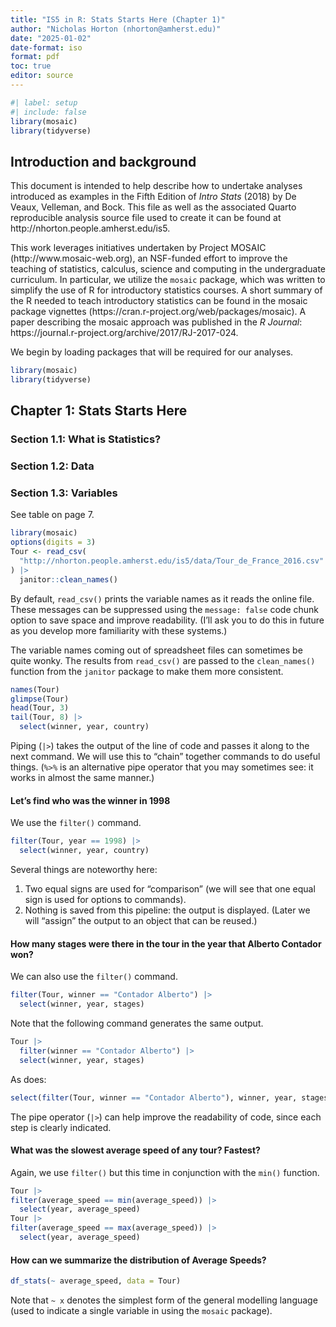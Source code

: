 ```yaml
---
title: "IS5 in R: Stats Starts Here (Chapter 1)"
author: "Nicholas Horton (nhorton@amherst.edu)"
date: "2025-01-02"
date-format: iso
format: pdf
toc: true
editor: source
---
```


```r
#| label: setup
#| include: false
library(mosaic)   
library(tidyverse)
```


## Introduction and background 

This document is intended to help describe how to undertake analyses introduced as examples in the Fifth Edition of *Intro Stats* (2018) by De Veaux, Velleman, and Bock.
This file as well as the associated Quarto reproducible analysis source file used to create it can be found at http://nhorton.people.amherst.edu/is5.

This work leverages initiatives undertaken by Project MOSAIC (http://www.mosaic-web.org), an NSF-funded effort to improve the teaching of statistics, calculus, science and computing in the undergraduate curriculum.
In particular, we utilize the `mosaic` package, which was written to simplify the use of R for introductory statistics courses.
A short summary of the R needed to teach introductory statistics can be found in the mosaic package vignettes (https://cran.r-project.org/web/packages/mosaic).
A paper describing the mosaic approach was published in the *R Journal*: https://journal.r-project.org/archive/2017/RJ-2017-024.

We begin by loading packages that will be required for our analyses.

```r
library(mosaic)
library(tidyverse)
```


## Chapter 1: Stats Starts Here

### Section 1.1: What is Statistics?
### Section 1.2: Data
### Section 1.3: Variables

See table on page 7.

```r
library(mosaic)
options(digits = 3)
Tour <- read_csv(
  "http://nhorton.people.amherst.edu/is5/data/Tour_de_France_2016.csv"
) |>
  janitor::clean_names()
```

By default, `read_csv()` prints the variable names as it reads the online file.
These messages can be suppressed using the `message: false` code chunk option to save space and improve readability. 
(I'll ask you to do this in future as you develop more familiarity with these systems.)

The variable names coming out of spreadsheet files can sometimes be quite wonky.
The results from `read_csv()` are passed to the `clean_names()` function from the `janitor` package to make them more consistent.

```r
names(Tour)
glimpse(Tour)
head(Tour, 3)
tail(Tour, 8) |>
  select(winner, year, country)
```

Piping (`|>`) takes the output of the line of code and passes it along to the next command.
We will use this to "chain" together commands to do useful things.
(`%>%` is an alternative pipe operator that you may sometimes see: it works in almost the same manner.)

#### Let's find who was the winner in 1998

We use the `filter()` command.

```r
filter(Tour, year == 1998) |>
  select(winner, year, country)
```

Several things are noteworthy here:

1. Two equal signs are used for "comparison" (we will see that one equal sign is used for options to commands).
2. Nothing is saved from this pipeline: the output is displayed.
(Later we will "assign" the output to an object that can be reused.)

#### How many stages were there in the tour in the year that Alberto Contador won?

We can also use the `filter()` command.

```r
filter(Tour, winner == "Contador Alberto") |>
  select(winner, year, stages)
```

Note that the following command generates the same output.

```r
Tour |>
  filter(winner == "Contador Alberto") |>
  select(winner, year, stages)
```

As does:

```r
select(filter(Tour, winner == "Contador Alberto"), winner, year, stages)
```

The pipe operator (`|>`) can help improve the readability of code, since each step is clearly indicated.

#### What was the slowest average speed of any tour?  Fastest?

Again, we use `filter()` but this time in conjunction with the `min()` function.

```r
Tour |>
filter(average_speed == min(average_speed)) |>
  select(year, average_speed)
Tour |>
filter(average_speed == max(average_speed)) |>
  select(year, average_speed)
```

#### How can we summarize the distribution of Average Speeds?


```r
df_stats(~ average_speed, data = Tour)
```

Note that `~ x` denotes the simplest form of the general modelling language (used to indicate a single variable in using the `mosaic` package).  

